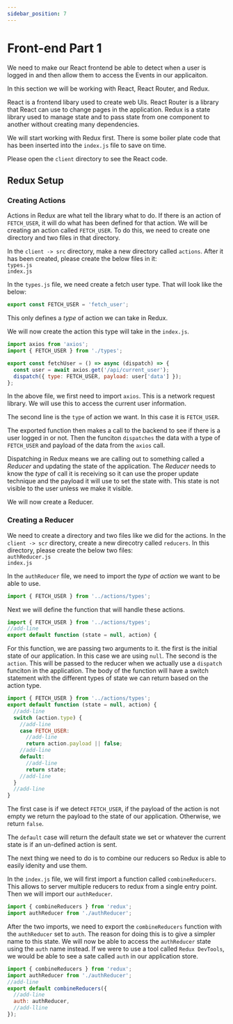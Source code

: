 ```yaml
---
sidebar_position: 7
---
```


# Front-end Part 1

We need to make our React frontend be able to detect when a user is logged in and then allow them to access the Events in our applicaiton.

In this section we will be working with React, React Router, and Redux.

React is a frontend libary used to create web UIs. React Router is a library that React can use to change pages in the application. Redux is a state library used to manage state and to pass state from one component to another without creating many dependencies.

We will start working with Redux first. There is some boiler plate code that has been inserted into the `index.js` file to save on time.

Please open the `client` directory to see the React code.

## Redux Setup

### Creating Actions

Actions in Redux are what tell the library what to do. If there is an action of `FETCH_USER`, it will do what has been defined for that action. We will be creating an action called `FETCH_USER`. To do this, we need to create one directory and two files in that directory.

In the `client -> src` directory, make a new directory called `actions`. After it has been created, please create the below files in it:  
`types.js`  
`index.js`

In the `types.js` file, we need create a fetch user type. That will look like the below:

```javascript title=actions/types.js showLineNumbers
export const FETCH_USER = 'fetch_user';
```

This only defines a _type_ of action we can take in Redux.

We will now create the action this type will take in the `index.js`.

```javascript title=actions/index.js showLineNumbers
import axios from 'axios';
import { FETCH_USER } from './types';

export const fetchUser = () => async (dispatch) => {
  const user = await axios.get('/api/current_user');
  dispatch({ type: FETCH_USER, payload: user['data'] });
};
```

In the above file, we first need to import `axios`. This is a network request library. We will use this to access the current user information.

The second line is the `type` of action we want. In this case it is `FETCH_USER`.

The exported function then makes a call to the backend to see if there is a user logged in or not. Then the funciton `dispatches` the data with a type of `FETCH_USER` and payload of the data from the `axios` call.

Dispatching in Redux means we are calling out to something called a _Reducer_ and updating the state of the application. The _Reducer_ needs to know the _type_ of call it is receiving so it can use the proper update technique and the payload it will use to set the state with. This state is not visible to the user unless we make it visible.

We will now create a Reducer.

### Creating a Reducer

We need to create a directory and two files like we did for the actions. In the `client -> scr` directory, create a new direcotry called `reducers`. In this directory, please create the below two files:  
`authReducer.js`  
`index.js`

In the `authReducer` file, we need to import the _type_ of _action_ we want to be able to use.

```javascript title=reducers/authReducer.js showLineNumbers
import { FETCH_USER } from '../actions/types';
```

Next we will define the function that will handle these actions.

```javascript title=reducers/authReducer.js showLineNumbers
import { FETCH_USER } from '../actions/types';
//add-line
export default function (state = null, action) {
```

For this function, we are passing two arguments to it. the first is the initial state of our application. In this case we are using `null`. The second is the `action`. This will be passed to the reducer when we actually use a `dispatch` funciton in the application. The body of the function will have a switch statement with the different types of state we can return based on the action type.

```javascript title=reducers/authReducer.js showLineNumbers
import { FETCH_USER } from '../actions/types';
export default function (state = null, action) {
  //add-line
  switch (action.type) {
    //add-line
    case FETCH_USER:
      //add-line
      return action.payload || false;
    //add-line
    default:
      //add-line
      return state;
    //add-line
  }
  //add-line
}
```

The first case is if we detect `FETCH_USER`, if the payload of the action is not empty we return the payload to the state of our application. Otherwise, we return `false`.

The `default` case will return the default state we set or whatever the current state is if an un-defined action is sent.

The next thing we need to do is to combine our reducers so Redux is able to easily idenity and use them.

In the `index.js` file, we will first import a function called `combineReducers`. This allows to server multiple reducers to redux from a single entry point. Then we will import our `authReducer`.

```javascript title=reducers/index.js showLineNumbers
import { combineReducers } from 'redux';
import authReducer from './authReducer';
```

After the two imports, we need to export the `combineReducers` function with the `authReducer` set to `auth`. The reason for doing this is to give a simpler name to this state. We will now be able to access the `authReducer` state using the `auth` name instead. If we were to use a tool called `Redux DevTools`, we would be able to see a sate called `auth` in our application store.

```javascript title=reducers/index.js showLineNumbers
import { combineReducers } from 'redux';
import authReducer from './authReducer';
//add-line
export default combineReducers({
  //add-line
  auth: authReducer,
  //add-lline
});
```

